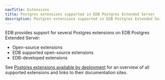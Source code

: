 ```yaml
---
navTitle: Extensions
title: Postgres extensions supported in EDB Postgres Extended Server
description: Postgres extensions supported in EDB Postgres Extended Server
---
```


EDB provides support for several Postgres extensions on EDB Postgres Extended Server:

- Open-source extensions
- EDB supported open-source extensions
- EDB-developed extensions 

See [Postgres extensions available by deployment](/pg_extensions/) for an overview of all supported extensions and links to their documentation sites.